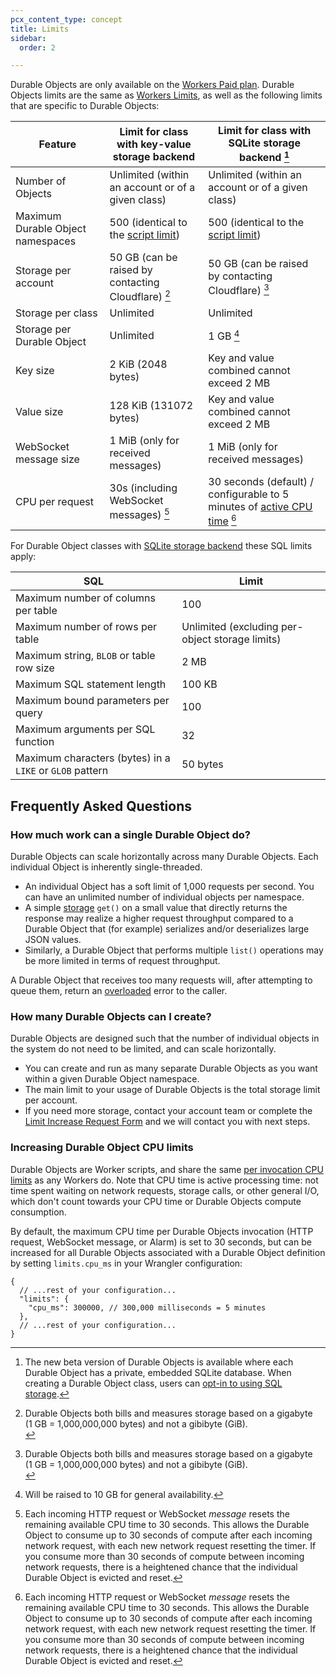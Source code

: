 ```yaml
---
pcx_content_type: concept
title: Limits
sidebar:
  order: 2

---
```



Durable Objects are only available on the [Workers Paid plan](/workers/platform/pricing/#workers). Durable Objects limits are the same as [Workers Limits](/workers/platform/limits/), as well as the following limits that are specific to Durable Objects:

| Feature                                  | Limit for class with key-value storage backend                   | Limit for class with SQLite storage backend [^1] |
| ---------------------------------        | ---------------------------------------------------------------- | ----------------------------------------------- |
| Number of Objects                        | Unlimited (within an account or of a given class)                | Unlimited (within an account or of a given class)                |
| Maximum Durable Object namespaces        | 500 (identical to the [script limit](/workers/platform/limits/)) | 500 (identical to the [script limit](/workers/platform/limits/)) |
| Storage per account                      | 50 GB (can be raised by contacting Cloudflare) [^2]              | 50 GB (can be raised by contacting Cloudflare) [^2]              |
| Storage per class                        | Unlimited                                                        | Unlimited                                                        |
| Storage per Durable Object               | Unlimited                                                        | 1 GB [^3]                                                        |
| Key size                                 | 2 KiB (2048 bytes)                                               | Key and value combined cannot exceed 2 MB                        |
| Value size                               | 128 KiB (131072 bytes)                                           | Key and value combined cannot exceed 2 MB                        |
| WebSocket message size                   | 1 MiB (only for received messages)                               | 1 MiB (only for received messages)                               |
| CPU per request                          | 30s (including WebSocket messages) [^4]                          | 30 seconds (default) / configurable to 5 minutes of [active CPU time](/workers/platform/limits/#cpu-time) [^4] |

[^1]: The new beta version of Durable Objects is available where each Durable Object has a private, embedded SQLite database. When creating a Durable Object class, users can [opt-in to using SQL storage](/durable-objects/reference/durable-objects-migrations/#enable-sqlite-storage-backend-on-new-durable-object-class-migration).

[^2]: Durable Objects both bills and measures storage based on a gigabyte <br/> (1 GB = 1,000,000,000 bytes) and not a gibibyte (GiB). <br/>

[^3]: Will be raised to 10 GB for general availability.

[^4]: Each incoming HTTP request or WebSocket *message* resets the remaining available CPU time to 30 seconds. This allows the Durable Object to consume up to 30 seconds of compute after each incoming network request, with each new network request resetting the timer. If you consume more than 30 seconds of compute between incoming network requests, there is a heightened chance that the individual Durable Object is evicted and reset. 

For Durable Object classes with [SQLite storage backend](/durable-objects/best-practices/access-durable-objects-storage/#sqlite-storage-backend) these SQL limits apply:

| SQL                                                      | Limit |
| -------------------------------------------------------- | ----- |
| Maximum number of columns per table                      | 100 |
| Maximum number of rows per table                         | Unlimited (excluding per-object storage limits) |
| Maximum string, `BLOB` or table row size                 | 2 MB |
| Maximum SQL statement length                             | 100 KB  |
| Maximum bound parameters per query                       | 100 |
| Maximum arguments per SQL function                       | 32 |
| Maximum characters (bytes) in a `LIKE` or `GLOB` pattern | 50 bytes |

<Render file="limits_increase" product="workers" />

## Frequently Asked Questions

### How much work can a single Durable Object do?

Durable Objects can scale horizontally across many Durable Objects. Each individual Object is inherently single-threaded.

- An individual Object has a soft limit of 1,000 requests per second. You can have an unlimited number of individual objects per namespace.
- A simple [storage](/durable-objects/api/storage-api/) `get()` on a small value that directly returns the response may realize a higher request throughput compared to a Durable Object that (for example) serializes and/or deserializes large JSON values.
- Similarly, a Durable Object that performs multiple `list()` operations may be more limited in terms of request throughput.

A Durable Object that receives too many requests will, after attempting to queue them, return an [overloaded](/durable-objects/observability/troubleshooting/#durable-object-is-overloaded) error to the caller.

### How many Durable Objects can I create?

Durable Objects are designed such that the number of individual objects in the system do not need to be limited, and can scale horizontally.

- You can create and run as many separate Durable Objects as you want within a given Durable Object <GlossaryTooltip term="namespace">namespace</GlossaryTooltip>.
- The main limit to your usage of Durable Objects is the total storage limit per account.
- If you need more storage, contact your account team or complete the [Limit Increase Request Form](https://forms.gle/ukpeZVLWLnKeixDu7) and we will contact you with next steps.

### Increasing Durable Object CPU limits

Durable Objects are Worker scripts, and share the same [per invocation CPU limits](/workers/platform/limits/#worker-limits) as any Workers do. Note that CPU time is active processing time: not time spent waiting on network requests, storage calls, or other general I/O, which don't count towards your CPU time or Durable Objects compute consumption.

By default, the maximum CPU time per Durable Objects invocation (HTTP request, WebSocket message, or Alarm) is set to 30 seconds, but can be increased for all Durable Objects associated with a Durable Object definition by setting `limits.cpu_ms` in your Wrangler configuration:

<WranglerConfig>

```jsonc
{
  // ...rest of your configuration...
  "limits": {
    "cpu_ms": 300000, // 300,000 milliseconds = 5 minutes
  },
  // ...rest of your configuration...
}
```

</WranglerConfig>
